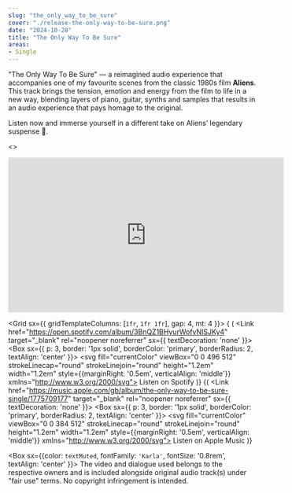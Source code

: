 ```yaml
---
slug: "the_only_way_to_be_sure"
cover: "./release-the-only-way-to-be-sure.png"
date: "2024-10-28"
title: "The Only Way To Be Sure"
areas:
- Single
---
```



"The Only Way To Be Sure" — a reimagined audio experience that accompanies one of my favourite scenes from the classic
1980s film **Aliens**. This track brings the tension, emotion and energy from the film to life in a new way, blending
layers of piano, guitar, synths and samples that results in an audio experience that pays homage to the original.

Listen now and immerse yourself in a different take on Aliens’ legendary suspense 🤘.

<>
  <iframe
    class="embed-responsive-item"
    width="560"
    height="315"
    src="https://www.youtube.com/embed/05L5swRRnWg"
    frameBorder="0"
    allow="accelerometer; autoplay; clipboard-write; encrypted-media; gyroscope; picture-in-picture; web-share"
    allowFullScreen
    title="entMOOT - The Only Way To Be Sure"
  ></iframe>
</>

<Grid sx={{ gridTemplateColumns: [`1fr`, `1fr 1fr`], gap: 4, mt: 4 }}>
  { (
    <Link href="https://open.spotify.com/album/3BnQZ1BHyurWofvNISJKy4" target="_blank" rel="noopener noreferrer" sx={{ textDecoration: 'none' }}>
      <Box sx={{ p: 3, border: '1px solid', borderColor: 'primary', borderRadius: 2, textAlign: 'center' }}>
        <svg fill="currentColor" viewBox="0 0 496 512" strokeLinecap="round" strokeLinejoin="round" height="1.2em" width="1.2em" style={{marginRight: '0.5em', verticalAlign: 'middle'}} xmlns="http://www.w3.org/2000/svg">
          <path d="M248 8C111.1 8 0 119.1 0 256s111.1 248 248 248 248-111.1 248-248S384.9 8 248 8zm100.7 364.9c-4.2 0-6.8-1.3-10.7-3.6-62.4-37.6-135-39.2-206.7-24.5-3.9 1-9 2.6-11.9 2.6-9.7 0-15.8-7.7-15.8-15.8 0-10.3 6.1-15.2 13.6-16.8 81.9-18.1 165.6-16.5 237 26.2 6.1 3.9 9.7 7.4 9.7 16.5s-7.1 15.4-15.2 15.4zm26.9-65.6c-5.2 0-8.7-2.3-12.3-4.2-62.5-37-155.7-51.9-238.6-29.4-4.8 1.3-7.4 2.6-11.9 2.6-10.7 0-19.4-8.7-19.4-19.4s5.2-17.8 15.5-20.7c27.8-7.8 56.2-13.6 97.8-13.6 64.9 0 127.6 16.1 177 45.5 8.1 4.8 11.3 11 11.3 19.7-.1 10.8-8.5 19.5-19.4 19.5zm31-76.2c-5.2 0-8.4-1.3-12.9-3.9-71.2-42.5-198.5-52.7-280.9-29.7-3.6 1-8.1 2.6-12.9 2.6-13.2 0-23.3-10.3-23.3-23.6 0-13.6 8.4-21.3 17.4-23.9 35.2-10.3 74.6-15.2 117.5-15.2 73 0 149.5 15.2 205.4 47.8 7.8 4.5 12.9 10.7 12.9 22.6 0 13.6-11 23.3-23.2 23.3z" />
        </svg>
        Listen on Spotify
      </Box>
    </Link>
  )}
  {(
    <Link href="https://music.apple.com/gb/album/the-only-way-to-be-sure-single/1775709177" target="_blank" rel="noopener noreferrer" sx={{ textDecoration: 'none' }}>
      <Box sx={{ p: 3, border: '1px solid', borderColor: 'primary', borderRadius: 2, textAlign: 'center' }}>
        <svg fill="currentColor" viewBox="0 0 384 512" strokeLinecap="round" strokeLinejoin="round" height="1.2em" width="1.2em" style={{marginRight: '0.5em', verticalAlign: 'middle'}} xmlns="http://www.w3.org/2000/svg">
          <path d="M318.7 268.7c-.2-36.7 16.4-64.4 50-84.8-18.8-26.9-47.2-41.7-84.7-44.6-35.5-2.8-74.3 20.7-88.5 20.7-15 0-49.4-19.7-76.4-19.7C63.3 141.2 4 184.8 4 273.5q0 39.3 14.4 81.2c12.8 36.7 59 126.7 107.2 125.2 25.2-.6 43-17.9 75.8-17.9 31.8 0 48.3 17.9 76.4 17.9 48.6-.7 90.4-82.5 102.6-119.3-65.2-30.7-61.7-90-61.7-91.9zm-56.6-164.2c27.3-32.4 24.8-61.9 24-72.5-24.1 1.4-52 16.4-67.9 34.9-17.5 19.8-27.8 44.3-25.6 71.9 26.1 2 49.9-11.4 69.5-34.3z" />
        </svg>
        Listen on Apple Music
      </Box>
    </Link>
  )}
</Grid>

<Box sx={{color: `textMuted`, fontFamily: `'Karla'`, fontSize: '0.8rem', textAlign: 'center' }}>
The video and dialogue used belongs to the respective owners and is included alongside original audio track(s) under "fair use" terms. No copyright infringement is intended.
</Box>
